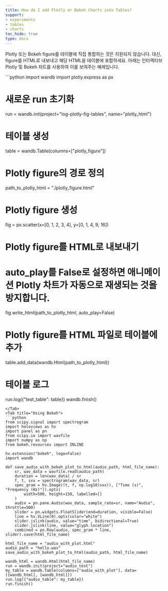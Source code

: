 ```yaml
---
title: How do I add Plotly or Bokeh Charts into Tables?
support:
- experiments
- tables
- charts
toc_hide: true
type: docs
---
```


Plotly 또는 Bokeh figure를 테이블에 직접 통합하는 것은 지원되지 않습니다. 대신, figure를 HTML로 내보내고 해당 HTML을 테이블에 포함하세요. 아래는 인터랙티브 Plotly 및 Bokeh 차트를 사용하여 이를 보여주는 예제입니다.

<Tabs>
<Tab title="Using Plotly">
```python
import wandb
import plotly.express as px

# 새로운 run 초기화
run = wandb.init(project="log-plotly-fig-tables", name="plotly_html")

# 테이블 생성
table = wandb.Table(columns=["plotly_figure"])

# Plotly figure의 경로 정의
path_to_plotly_html = "./plotly_figure.html"

# Plotly figure 생성
fig = px.scatter(x=[0, 1, 2, 3, 4], y=[0, 1, 4, 9, 16])

# Plotly figure를 HTML로 내보내기
# auto_play를 False로 설정하면 애니메이션 Plotly 차트가 자동으로 재생되는 것을 방지합니다.
fig.write_html(path_to_plotly_html, auto_play=False)

# Plotly figure를 HTML 파일로 테이블에 추가
table.add_data(wandb.Html(path_to_plotly_html))

# 테이블 로그
run.log({"test_table": table})
wandb.finish()
```
</Tab>
<Tab title="Using Bokeh">
```python
from scipy.signal import spectrogram
import holoviews as hv
import panel as pn
from scipy.io import wavfile
import numpy as np
from bokeh.resources import INLINE

hv.extension("bokeh", logo=False)
import wandb

def save_audio_with_bokeh_plot_to_html(audio_path, html_file_name):
    sr, wav_data = wavfile.read(audio_path)
    duration = len(wav_data) / sr
    f, t, sxx = spectrogram(wav_data, sr)
    spec_gram = hv.Image((t, f, np.log10(sxx)), ["Time (s)", "Frequency (Hz)"]).opts(
        width=500, height=150, labelled=[]
    )
    audio = pn.pane.Audio(wav_data, sample_rate=sr, name="Audio", throttle=500)
    slider = pn.widgets.FloatSlider(end=duration, visible=False)
    line = hv.VLine(0).opts(color="white")
    slider.jslink(audio, value="time", bidirectional=True)
    slider.jslink(line, value="glyph.location")
    combined = pn.Row(audio, spec_gram * line, slider).save(html_file_name)

html_file_name = "audio_with_plot.html"
audio_path = "hello.wav"
save_audio_with_bokeh_plot_to_html(audio_path, html_file_name)

wandb_html = wandb.Html(html_file_name)
run = wandb.init(project="audio_test")
my_table = wandb.Table(columns=["audio_with_plot"], data=[[wandb_html], [wandb_html]])
run.log({"audio_table": my_table})
run.finish()
```
</Tab>
</Tabs>
